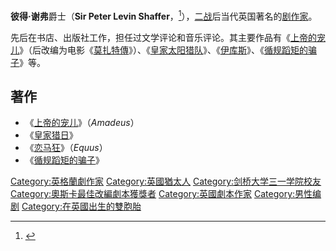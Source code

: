 {{noteTA
|G1=Movie
}}
'''彼得·谢弗'''爵士（'''Sir Peter Levin Shaffer'''，{{bd|1926年|5月15日|2016年|6月6日|Shaffer, Sir Peter}}<ref>{{Cite web |url=https://www.theguardian.com/stage/2016/jun/06/peter-shaffer-equus-amadeus-playwright-dies-aged-90 |title=Equus and Amadeus playwright Peter Shaffer dies aged 90 |accessdate=2016-06-07 |archive-date=2016-06-07 |archive-url=https://web.archive.org/web/20160607133244/https://www.theguardian.com/stage/2016/jun/06/peter-shaffer-equus-amadeus-playwright-dies-aged-90 |dead-url=no }}</ref>），[[二战|二战]]后当代英国著名的[[剧作家|剧作家]]。

先后在书店、出版社工作，担任过文学评论和音乐评论。其主要作品有《[[上帝的宠儿|上帝的宠儿]]》（后改编为电影《[[莫扎特傳|莫扎特傳]]》）、《[[皇家太阳猎队|皇家太阳猎队]]》、《[[伊库斯|伊库斯]]》、《[[循规蹈矩的骗子|循规蹈矩的骗子]]》等。

==著作==
*《[[上帝的宠儿|上帝的宠儿]]》（''Amadeus''）
*《[[皇家猎日|皇家猎日]]》
*《[[恋马狂|恋马狂]]》（''Equus''）
*《[[循规蹈矩的骗子|循规蹈矩的骗子]]》

{{奧斯卡最佳改編劇本獎}}
{{金球奖最佳剧本}}
{{Authority control}}
{{DEFAULTSORT:Shaffer, Peter}}
[[Category:英格蘭劇作家|Category:英格蘭劇作家]]
[[Category:英國猶太人|Category:英國猶太人]]
[[Category:剑桥大学三一学院校友|Category:剑桥大学三一学院校友]]
[[Category:奧斯卡最佳改編劇本獲獎者|Category:奧斯卡最佳改編劇本獲獎者]]
[[Category:英國劇本作家|Category:英國劇本作家]]
[[Category:男性编剧|Category:男性编剧]]
[[Category:在英國出生的雙胞胎|Category:在英國出生的雙胞胎]]

{{英國人物小作品}}